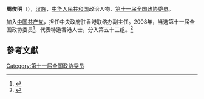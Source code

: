 '''周俊明'''（{{bd|1949年||}}），[[汉族|汉族]]，[[中华人民共和国|中华人民共和国]]政治人物、[[第十一届全国政协委员|第十一届全国政协委员]]。

加入[[中国共产党|中国共产党]]，担任中央政府驻香港联络办副主任。2008年，当选第十一届全国政协委员<ref>{{cite news|title=第十一届全国政协委员名单|url=http://www.indaa.com.cn/zt/2009qglh/zxzs/200903/t20090303_127573.html|accessdate=2013-04-09|newspaper=新华社北京1月25日电 中国人民政治协商会议第十一届全国委员会委员名单(共2237人，2008年1月25日政协第十届全国委员会常务委员会第二十次会议通过)|date=2008年1月25日|deadurl=yes|archiveurl=https://web.archive.org/web/20130928014403/http://www.indaa.com.cn/zt/2009qglh/zxzs/200903/t20090303_127573.html|archivedate=2013年9月28日}}</ref>，代表特邀香港人士，分入第五十三组。<ref>{{cite news|title=全国政协信息-周俊明|url=http://www.cppcc.gov.cn/CMS/wylibary/showJcwyxtInfoWylibary.action?tabJcwyxt.guid=11W0019430&wytype=wjwy|accessdate=2013-04-11|newspaper=全国政协委员会|archive-date=2019-06-01|archive-url=https://web.archive.org/web/20190601162034/http://www.cppcc.gov.cn/CMS/wylibary/showJcwyxtInfoWylibary.action?tabJcwyxt.guid=11W0019430&wytype=wjwy|dead-url=no}}</ref>

==參考文獻==
{{reflist}}
{{中国政治人物小作品}}

[[Category:第十一届全国政协委员|Category:第十一届全国政协委员]]